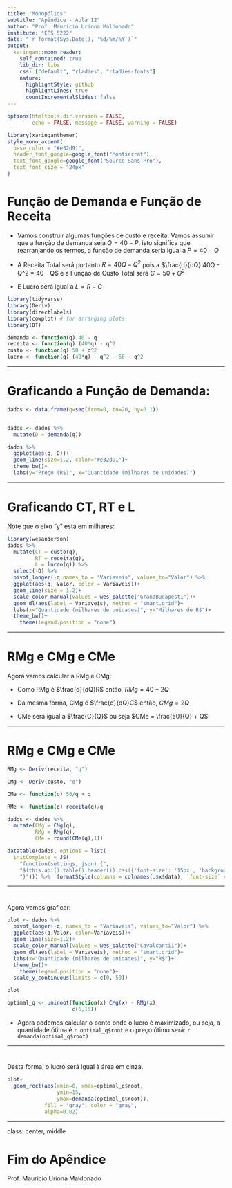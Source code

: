 ```yaml
---
title: "Monopólios"
subtitle: "Apêndice - Aula 12"
author: "Prof. Mauricio Uriona Maldonado"
institute: "EPS 5222"
date: "`r format(Sys.Date(), '%d/%m/%Y')`"
output:
  xaringan::moon_reader:
    self_contained: true
    lib_dir: libs
    css: ["default", "rladies", "rladies-fonts"]
    nature:
      highlightStyle: github
      highlightLines: true
      countIncrementalSlides: false
---
```



```r
options(htmltools.dir.version = FALSE,
        echo = FALSE, message = FALSE, warning = FALSE)
```

```r
library(xaringanthemer)
style_mono_accent(
  base_color = "#e32d91",
  header_font_google=google_font("Montserrat"),
  text_font_google=google_font("Source Sans Pro"),
  text_font_size = "24px"
)
```

# Função de Demanda e Função de Receita

- Vamos construir algumas funções de custo e receita. Vamos assumir que a função de demanda seja $Q = 40 - P$, isto significa que rearranjando os termos, a função de demanda seria igual a $P = 40 - Q$

- A Receita Total será portanto $R = 40Q - Q^2$ pois a  $\frac{d}{dQ} 40Q - Q^2 = 40 - Q$ e a Função de Custo Total será $C = 50 + Q^2$

- E Lucro será igual a $L = R - C$

```r
library(tidyverse)
library(Deriv)
library(directlabels)
library(cowplot) # for arranging plots
library(DT)

demanda <- function(q) 40 - q
receita <- function(q) (40*q) - q^2
custo <- function(q) 50 + q^2
lucro <- function(q) (40*q) - q^2 - 50 - q^2

```

---

# Graficando a Função de Demanda:

```r

dados <- data.frame(q=seq(from=0, to=20, by=0.1))


dados <- dados %>% 
  mutate(D = demanda(q)) 

dados %>% 
  ggplot(aes(q, D))+
  geom_line(size=1.2, color="#e32d91")+
  theme_bw()+
  labs(y="Preço (R$)", x="Quantidade (milhares de unidades)")

```

---

# Graficando CT, RT e L 

Note que o eixo "y" está em milhares:

```r
library(wesanderson)
dados %>% 
  mutate(CT = custo(q),
         RT = receita(q),
         L = lucro(q)) %>% 
  select(-D) %>% 
  pivot_longer(-q,names_to = "Variaveis", values_to="Valor") %>% 
  ggplot(aes(q, Valor, color = Variaveis))+
  geom_line(size = 1.2)+
  scale_color_manual(values = wes_palette("GrandBudapest1"))+
  geom_dl(aes(label = Variaveis), method = "smart.grid")+
  labs(x="Quantidade (milhares de unidades)", y="Milhares de R$")+
  theme_bw()+
    theme(legend.position = "none")
```

---

# RMg e CMg e CMe

Agora vamos calcular a RMg e CMg:

- Como RMg é $\frac{d}{dQ}R$ então, $RMg = 40 - 2Q$

- Da mesma forma, CMg é $\frac{d}{dQ}C$ então, $CMg = 2Q$

- CMe será igual a $\frac{C}{Q}$  ou seja $CMe = \frac{50}{Q} + Q$

---

# RMg e CMg e CMe

```r
RMg <- Deriv(receita, "q")

CMg <- Deriv(custo, "q")

CMe <- function(q) 50/q + q

RMe <- function(q) receita(q)/q

dados <- dados %>% 
  mutate(CMg = CMg(q),
         RMg = RMg(q),
         CMe = round(CMe(q),1)) 

datatable(dados, options = list(
  initComplete = JS(
    "function(settings, json) {",
    "$(this.api().table().header()).css({'font-size': '15px', 'background-color': '#d32e91', 'color': '#fff'});",
    "}"))) %>%  formatStyle(columns = colnames(.$x$data), `font-size` = '12px')
```

---

# 

Agora vamos graficar:

```r

plot <- dados %>% 
  pivot_longer(-q, names_to = "Variaveis", values_to="Valor") %>% 
  ggplot(aes(q,Valor, color=Variaveis))+
  geom_line(size=1.2)+
  scale_color_manual(values = wes_palette("Cavalcanti1"))+
  geom_dl(aes(label = Variaveis), method = "smart.grid")+
  labs(x="Quantidade (milhares de unidades)", y="R$")+
  theme_bw()+
    theme(legend.position = "none")+
  scale_y_continuous(limits = c(0, 50))

plot
```

```r

optimal_q <- uniroot(function(x) CMg(x) - RMg(x), 
                     c(6,15))
```

- Agora podemos calcular o ponto onde o lucro é maximizado, ou seja, a quantidade ótima é `r optimal_q$root` e o preço ótimo será: `r demanda(optimal_q$root)`

---

# 

Desta forma, o lucro será igual à área em cinza.

```r

plot+
  geom_rect(aes(xmin=0, xmax=optimal_q$root, 
                ymin=15, 
                ymax=demanda(optimal_q$root)),
            fill = "gray", color = "gray",
            alpha=0.02)
```

---

class: center, middle

# Fim do Apêndice

Prof. Mauricio Uriona Maldonado
